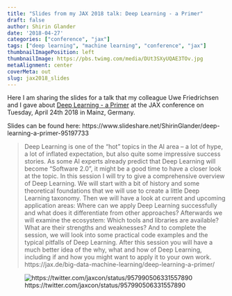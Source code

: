 ```yaml
---
title: "Slides from my JAX 2018 talk: Deep Learning - a Primer"
draft: false
author: Shirin Glander
date: '2018-04-27'
categories: ["conference", "jax"]
tags: ["deep learning", "machine learning", "conference", "jax"]
thumbnailImagePosition: left
thumbnailImage: https://pbs.twimg.com/media/DUt3SXyUQAE3TOv.jpg
metaAlignment: center
coverMeta: out
slug: jax2018_slides
---
```


Here I am sharing the slides for a talk that my colleague Uwe Friedrichsen and I gave about [Deep Learning - a Primer](https://jax.de/big-data-machine-learning/deep-learning-a-primer/) at the JAX conference on Tuesday, April 24th 2018 in Mainz, Germany. 

Slides can be found here: https://www.slideshare.net/ShirinGlander/deep-learning-a-primer-95197733

> Deep Learning is one of the "hot" topics in the AI area – a lot of hype, a lot of inflated expectation, but also quite some impressive success stories. As some AI experts already predict that Deep Learning will become "Software 2.0", it might be a good time to have a closer look at the topic. In this session I will try to give a comprehensive overview of Deep Learning. We will start with a bit of history and some theoretical foundations that we will use to create a little Deep Learning taxonomy. Then we will have a look at current and upcoming application areas: Where can we apply Deep Learning successfully and what does it differentiate from other approaches? Afterwards we will examine the ecosystem: Which tools and libraries are available? What are their strengths and weaknesses? And to complete the session, we will look into some practical code examples and the typical pitfalls of Deep Learning. After this session you will have a much better idea of the why, what and how of Deep Learning, including if and how you might want to apply it to your own work. https://jax.de/big-data-machine-learning/deep-learning-a-primer/

![https://twitter.com/jaxcon/status/957990506331557890](https://pbs.twimg.com/media/DUt3SXyUQAE3TOv.jpg)

